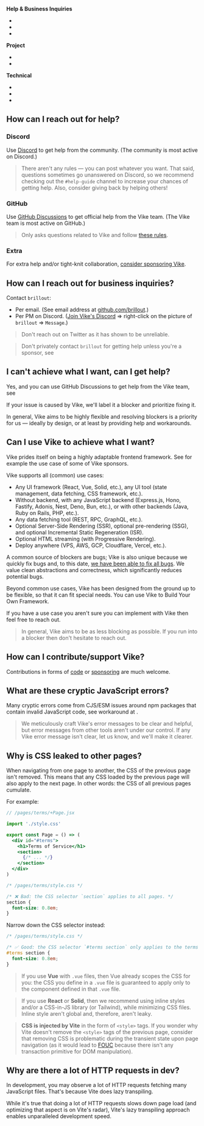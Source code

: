 
**Help & Business Inquiries**

- <Link href="#how-can-i-reach-out-for-help" doNotInferSectionTitle />
- <Link href="#how-can-i-reach-out-for-business-inquiries" doNotInferSectionTitle />
- <Link href="#i-can-t-achieve-what-i-want-can-i-get-help" doNotInferSectionTitle />

**Project**

- <Link href="#can-i-use-vike-to-achieve-what-i-want" doNotInferSectionTitle />
- <Link href="#how-can-i-contribute-support-vike" doNotInferSectionTitle />

**Technical**

- <Link href="#what-are-these-cryptic-javascript-errors" doNotInferSectionTitle />
- <Link href="#why-is-css-leaked-to-other-pages" doNotInferSectionTitle />
- <Link href="#why-are-there-a-lot-of-http-requests-in-dev" doNotInferSectionTitle />


## How can I reach out for help?

### Discord

Use <a href={discordInvite}>Discord</a> to get help from the community. (The community is most active on Discord.)

> There aren't any rules — you can post whatever you want. That said, questions sometimes go unanswered on Discord, so we recommend checking out the `#help-guide` channel to increase your chances of getting help. Also, consider giving back by helping others!

### GitHub

Use <a href={githubDiscussions}>GitHub Discussions</a> to get official help from the Vike team. (The Vike team is most active on GitHub.)

> Only asks questions related to Vike and follow [these rules](https://brillout.github.io/rules/).

### Extra

For extra help and/or tight-knit collaboration, [consider sponsoring Vike](https://github.com/vikejs/vike/issues/1350).


## How can I reach out for business inquiries?

Contact `brillout`:
 - Per email. (See email address at [github.com/brillout](https://github.com/brillout).)
 - Per PM on Discord. ([Join Vike's Discord](https://discord.com/invite/hfHhnJyVg8) => right-click on the picture of `brillout` => `Message`.)

> Don't reach out on Twitter as it has shown to be unreliable.

> Don't privately contact `brillout` for getting help unless you're a sponsor, see <Link href="#how-can-i-reach-out-for-help" doNotInferSectionTitle />


## I can't achieve what I want, can I get help?

Yes, and you can use GitHub Discussions to get help from the Vike team, see <Link href="#how-can-i-reach-out-for-help" doNotInferSectionTitle />

If your issue is caused by Vike, we'll label it a blocker and prioritize fixing it.

In general, Vike <Link href="#can-i-use-vike-to-achieve-what-i-want">aims to be highly flexible</Link> and resolving blockers is a priority for us — ideally by design, or at least by providing help and workarounds.



## Can I use Vike to achieve what I want?

Vike prides itself on being a highly adaptable frontend framework. See for example the <Link href="/use-cases">use case of some of Vike sponsors</Link>.

Vike supports all (common) use cases:
 - <Link href="/ui-frameworks">Any UI framework</Link> (React, Vue, Solid, etc.), <Link href="/integration">any UI tool</Link> (state management, data fetching, CSS framework, etc.).
 - <Link href="/pre-rendering#should-i-pre-render">Without backend</Link>, with <Link href="/server">any JavaScript backend</Link> (Express.js, Hono, Fastify, Adonis, Nest, Deno, Bun, etc.), or <Link href="/integration#non-javascript-backend" doNotInferSectionTitle>with other backends</Link> (Java, Ruby on Rails, PHP, etc.).
 - <Link href="/tools#data-fetching">Any data fetching tool</Link> (REST, RPC, GraphQL, etc.).
 - Optional <Link href="/ssr">Server-Side Rendering (SSR)</Link>, optional <Link href="/pre-rendering">pre-rendering (SSG)</Link>, and optional <Link href="/vercel#vite-plugin-vercel">Incremental Static Regeneration (ISR)</Link>.
 - Optional <Link href="/stream">HTML streaming</Link> (with <Link href="/streaming#progressive-rendering">Progressive Rendering</Link>).
 - <Link href="/deploy">Deploy anywhere</Link> (VPS, AWS, GCP, Cloudflare, Vercel, etc.).

A common source of blockers are bugs; Vike is also unique because we quickly fix bugs and, to this date, [we have been able to fix all bugs](https://github.com/vikejs/vike/issues?q=is%3Aissue+is%3Aopen+label%3A%22bug+%3Aboom%3A%22). We value clean abstractions and correctness, which significantly reduces potential bugs.

Beyond common use cases, Vike has been designed from the ground up to be flexible, so that it can fit special needs. You can use Vike to <Link href="/build-your-own-framework">Build Your Own Framework</Link>.

If you have a use case you aren't sure you can implement with Vike then <Link href="#how-can-i-reach-out-for-help">feel free to reach out</Link>.

> In general, Vike aims to be as less blocking as possible. If you run into a blocker then <Link href="#i-can-t-achieve-what-i-want-can-i-get-help">don't hesitate to reach out</Link>.



## How can I contribute/support Vike?

Contributions in forms of [code](https://github.com/vikejs/vike/issues/1349) or [sponsoring](https://github.com/vikejs/vike/issues/1350) are much welcome.


## What are these cryptic JavaScript errors?

Many cryptic errors come from CJS/ESM issues around npm packages that contain invalid JavaScript code, see workaround at <Link href="/broken-npm-package" />.

> We meticulously craft Vike's error messages to be clear and helpful, but error messages from other tools aren't under our control. If any Vike error message isn't clear, let us know, and we'll make it clearer.


## Why is CSS leaked to other pages?

When navigating from one page to another, the CSS of the previous page isn't removed. This means that any CSS loaded by the previous page will also apply to the next page. In other words: the CSS of all previous pages cumulate.

For example:

```jsx
// /pages/terms/+Page.jsx

import './style.css'

export const Page = () => (
  <div id="#terms">
    <h1>Terms of Service</h1>
    <section>
      {/* ... */}
    </section>
  </div>
)
```

```css
/* /pages/terms/style.css */

/* ❌ Bad: the CSS selector `section` applies to all pages. */
section {
  font-size: 0.8em;
}
```

Narrow down the CSS selector instead:

```css
/* /pages/terms/style.css */

/* ✅ Good: the CSS selector `#terms section` only applies to the terms page. */
#terms section {
  font-size: 0.8em;
}
```

> If you use **Vue** with `.vue` files, then Vue already scopes the CSS for you: the CSS you define in a `.vue` file is guaranteed to apply only to the component defined in that `.vue` file.

> If you use **React** or **Solid**, then we recommend using inline styles and/or a CSS-in-JS library (or Tailwind), while minimizing CSS files. Inline style aren't global and, therefore, aren't leaky.

> **CSS is injected by Vite** in the form of `<style>` tags. If you wonder why Vite doesn't remove the `<style>` tags of the previous page, consider that removing CSS is problematic during the transient state upon page navigation (as it would lead to [FOUC](https://en.wikipedia.org/wiki/Flash_of_unstyled_content) because there isn't any transaction primitive for DOM manipulation).


## Why are there a lot of HTTP requests in dev?

In development, you may observe a lot of HTTP requests fetching many JavaScript files.
That's because <Link href="/lazy-transpiling">Vite does lazy transpiling</Link>.

While it's true that doing a lot of HTTP requests slows down page load (and optimizing that aspect is on Vite's radar), Vite's lazy transpiling approach enables unparalleled development speed.
